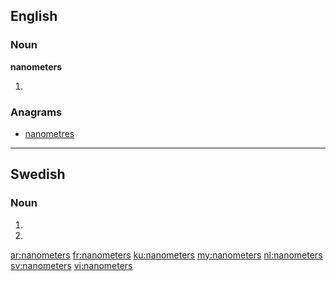 ==English==

===Noun===
'''nanometers'''

# {{plural of|[[nanometer]]}}

===Anagrams===
* [[nanometres#English|nanometres]]

----

==Swedish==

===Noun===
{{head|sv|noun form}}

# {{sv-noun-form-indef-gen-pl|nanometer}}
# {{sv-noun-form-indef-gen|nanometer}}

[[ar:nanometers]]
[[fr:nanometers]]
[[ku:nanometers]]
[[my:nanometers]]
[[nl:nanometers]]
[[sv:nanometers]]
[[vi:nanometers]]